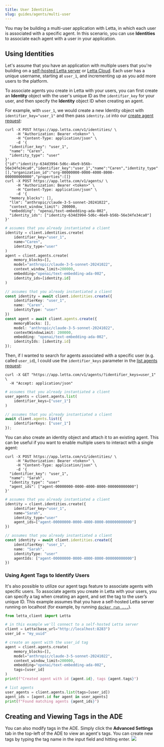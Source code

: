 ```yaml
---
title: User Identities
slug: guides/agents/multi-user
---
```


You may be building a multi-user application with Letta, in which each user is associated with a specific agent.
In this scenario, you can use **Identities** to associate each agent with a user in your application.

## Using Identities
Let's assume that you have an application with multiple users that you're building on a [self-hosted Letta server](/guides/server/docker) or [Letta Cloud](/guides/cloud).
Each user has a unique username, starting at `user_1`, and incrementing up as you add more users to the platform.

To associate agents you create in Letta with your users, you can first create an **Identity** object with the user's unique ID as the `identifier_key` for your user, and then specify the **Identity** object ID when creating an agent.

For example, with `user_1`, we would create a new Identity object with `identifier_key="user_1"` and then pass `identity.id` into our [create agent request](/api-reference/agents/create):
<CodeBlocks>
```curl title="curl"
curl -X POST https://app.letta.com/v1/identities/ \
     -H "Authorization: Bearer <token>" \
     -H "Content-Type: application/json" \
     -d '{
  "identifier_key": "user_1",
  "name": "Caren",
  "identity_type": "user"
}'
{"id":"identity-634d3994-5d6c-46e9-b56b-56e34fe34ca0","identifier_key":"user_1","name":"Caren","identity_type":"user","project_id":null,"agent_ids":[],"organization_id":"org-00000000-0000-4000-8000-000000000000","properties":[]}
curl -X POST https://app.letta.com/v1/agents/ \
     -H "Authorization: Bearer <token>" \
     -H "Content-Type: application/json" \
     -d '{
  "memory_blocks": [],
  "llm": "anthropic/claude-3-5-sonnet-20241022",
  "context_window_limit": 200000,
  "embedding": "openai/text-embedding-ada-002",
  "identity_ids": ["identity-634d3994-5d6c-46e9-b56b-56e34fe34ca0"]
}'
```
```python title="python"
# assumes that you already instantiated a client
identity = client.identities.create(
    identifier_key="user_1",
    name="Caren",
    identity_type="user"
)
agent = client.agents.create(
    memory_blocks=[],
    model="anthropic/claude-3-5-sonnet-20241022",
    context_window_limit=200000,
    embedding="openai/text-embedding-ada-002",
    identity_ids=[identity.id]
)
```

```typescript title="node.js"
// assumes that you already instantiated a client
const identity = await client.identities.create({
    identifierKey: "user_1",
    name: "Caren",
    identityType: "user"
})
const agent = await client.agents.create({
    memoryBlocks: [],
    model: "anthropic/claude-3-5-sonnet-20241022",
    contextWindowLimit: 200000,
    embedding: "openai/text-embedding-ada-002",
    identityIds: [identity.id]
});
```
</CodeBlocks>

Then, if I wanted to search for agents associated with a specific user (e.g. called `user_id`), I could use the `identifier_keys` parameter in the [list agents request](/api-reference/agents/list):
<CodeBlocks>
```curl title="curl"
curl -X GET "https://app.letta.com/v1/agents/?identifier_keys=user_1" \
  -H "Accept: application/json"
```
```python title="python"
# assumes that you already instantiated a client
user_agents = client.agents.list(
    identifier_keys=["user_1"]
)
```
```typescript title="node.js"
// assumes that you already instantiated a client
await client.agents.list({
    identifierKeys: ["user_1"]
});
```
</CodeBlocks>

You can also create an identity object and attach it to an existing agent. This can be useful if you want to enable multiple users to interact with a single agent:
<CodeBlocks>
```curl title="curl"
curl -X POST https://app.letta.com/v1/identities/ \
     -H "Authorization: Bearer <token>" \
     -H "Content-Type: application/json" \
     -d '{
  "identifier_key": "user_1",
  "name": "Sarah",
  "identity_type": "user"
  "agent_ids": ["agent-00000000-0000-4000-8000-000000000000"]
}'
```
```python title="python"
# assumes that you already instantiated a client
identity = client.identities.create({
    identifier_key="user_1",
    name="Sarah",
    identity_type="user"
    agent_ids=["agent-00000000-0000-4000-8000-000000000000"]
})
```
```typescript title="node.js"
// assumes that you already instantiated a client
const identity = await client.identities.create({
    identifierKey: "user_1",
    name: "Sarah",
    identityType: "user"
    agentIds: ["agent-00000000-0000-4000-8000-000000000000"]
})
```
</CodeBlocks>

### Using Agent Tags to Identify Users
It's also possible to utilize our agent tags feature to associate agents with specific users. To associate agents you create in Letta with your users, you can specify a tag when creating an agent, and set the tag to the user’s unique ID.
This example assumes that you have a self-hosted Letta server running on localhost (for example, by running [`docker run ...`](/guides/server/docker)).
<Accordion title="View example Python SDK code">
```python title="python"
from letta_client import Letta

# in this example we'll connect to a self-hosted Letta server
client = Letta(base_url="http://localhost:8283")
user_id = "my_uuid"

# create an agent with the user_id tag
agent = client.agents.create(
    memory_blocks=[],
    model="anthropic/claude-3-5-sonnet-20241022",
    context_window_limit=200000,
    embedding="openai/text-embedding-ada-002",
    tags=[user_id]
)
print(f"Created agent with id {agent.id}, tags {agent.tags}")

# list agents
user_agents = client.agents.list(tags=[user_id])
agent_ids = [agent.id for agent in user_agents]
print(f"Found matching agents {agent_ids}")
```
</Accordion>

## Creating and Viewing Tags in the ADE
You can also modify tags in the ADE.
Simply click the **Advanced Settings** tab in the top-left of the ADE to view an agent's tags.
You can create new tags by typing the tag name in the input field and hitting enter.
<img src="../../images/tags.png" />
